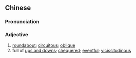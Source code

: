 {{also|兜兜转转}}
==Chinese==
{{zh-forms|s=兜兜转转|note=AABB-type reduplication of {{zh-l|兜轉}}.}}

===Pronunciation===
{{zh-pron
|m=dōudōuzhuǎnzhuǎn
|c=dau1 dau1 zyun2 zyun2
|cat=a
}}

===Adjective===
{{zh-adj}}

# [[roundabout]]; [[circuitous]]; [[oblique]]
# full of [[ups and downs]]; [[chequered]]; [[eventful]]; [[vicissitudinous]]